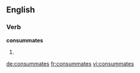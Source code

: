 
==English==

===Verb===
'''consummates'''

# {{third-person singular of|consummate}}

[[de:consummates]]
[[fr:consummates]]
[[vi:consummates]]